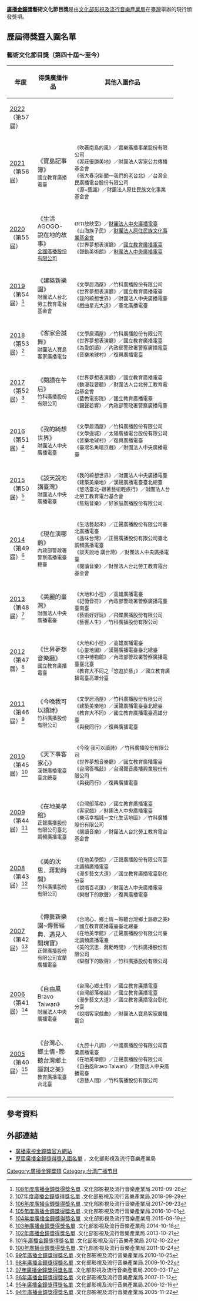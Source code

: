 {{Infobox award
| name           = 廣播金鐘獎藝術文化節目獎
| current_awards = 第57屆金鐘獎
| image          = 
| imagesize      = 
| caption        = 
| description = [[廣播|廣播]]（指[[電台廣播|無線電廣播]]）從業人員
| presenter   = [[行政院新聞局|行政院新聞局]]<br/>（第1屆——第46屆）<br/>[[文化部影視及流行音樂產業局|文化部影視及流行音樂產業局]]<br/>（第47屆——至今）
| date        = 每年9月或10月
| location    = {{TWN}}（詳見[[金鐘獎#歷屆金鐘獎主持概況|舉辦地點]]） 
| country     = {{ROC-TWN}}
| reward      = 金鐘獎獎座<br/>獎金
| year           = 2005年
| year2          = 2022年
| holder         = 
| website        = [http://gba.tavis.tw gba.tavis.tw]
| network     = 詳見[[金鐘獎#歷屆金鐘獎主持概況|轉播單位]]
}}
'''[[金鐘獎|廣播金鐘獎]]藝術文化節目獎'''是由[[文化部影視及流行音樂產業局|文化部影視及流行音樂產業局]]在[[臺灣|臺灣]]舉辦的現行頒發獎項。

== 歷屆得獎暨入圍名單 ==
===藝術文化節目獎（第四十屆～至今）===
{| class=prettytable cellpadding="5"
|- align=center bgcolor=lavender
!width=15%|年度
!width=20%|得獎廣播作品
!width=55%|其他入圍作品
|-
|[[第57屆金鐘獎|2022]]<br>（第57屆）
|<br/>
<small><br/>
|<small>
|-
|[[第56屆金鐘獎|2021]]<br>（第56屆）
|《寶島記事簿》<br/>
<small>國立教育廣播電臺<br/>
|<small>
《吹著南島的風》／嘉樂廣播事業股份有限公司<br/>
《客莊優勝美地》／財團法人客家公共傳播基金會<br/>
《張大春泡新聞—我們的老台北》／台灣全民廣播電台股份有限公司<br/>
《源~藝識》／財團法人原住民族文化事業基金會<br/>
|-
|[[第55屆金鐘獎|2020]]<br>（第55屆）
|《生活AGOGO-說在地的故事》<br/>
<small>[[全國廣播股份有限公司|全國廣播股份有限公司]]<br/>
|<small>
《RTI放映室》／[[財團法人中央廣播電臺|財團法人中央廣播電臺]]<br/>
《山海族子民》／[[財團法人原住民族文化事業基金會|財團法人原住民族文化事業基金會]]<br/>
《世界夢想表演廳》／[[國立教育廣播電臺|國立教育廣播電臺]]<br/>
《聲動美術館》／[[財團法人中央廣播電臺|財團法人中央廣播電臺]]
|-
|[[第54屆金鐘獎|2019]]<br>（第54屆）<ref>[https://www.bamid.gov.tw/information_143_104258.html 108年度廣播金鐘獎得獎名單] {{Wayback|url=https://www.bamid.gov.tw/information_143_104258.html |date=20190929204734 }}.文化部影視及流行音樂產業局.2019-09-28</ref>
|《建築新樂園》<br/>
<small>財團法人台北勞工教育電台基金會<br/>
|<small>
《文學居酒屋》／竹科廣播股份有限公司<br/>
《世界夢想表演廳》／國立教育廣播電臺<br/>
《我的綺想世界》／財團法人中央廣播電臺<br/>
《戲曲星光大道》／臺北廣播電臺
|-
|[[第53屆金鐘獎|2018]]<br>（第53屆）<ref>[https://www.bamid.gov.tw/information_164_89388.html 107年度廣播金鐘獎得獎名單] {{Wayback|url=https://www.bamid.gov.tw/information_164_89388.html |date=20200328000622 }}.文化部影視及流行音樂產業局.2018-09-29</ref>
|《客家金誠舞》<br/>
<small>財團法人寶島客家廣播電台<br/>
|<small>
《文學居酒屋》／竹科廣播股份有限公司<br/>
《世界夢想表演廳》／國立教育廣播電臺<br/>
《為愛朗讀》／內政部警政署警察廣播電臺<br/>
《音樂地球村》／復興廣播電臺
|-
|[[第52屆金鐘獎|2017]]<br>（第52屆）<ref>[https://www.bamid.gov.tw/information_164_70144.html 106年度廣播金鐘獎得獎名單] {{Wayback|url=https://www.bamid.gov.tw/information_164_70144.html |date=20200220050143 }}.文化部影視及流行音樂產業局.2017-09-23</ref>
|《閱讀在午后》<br/>
<small>竹科廣播股份有限公司<br/>
|<small>
《世界夢想表演廳》／國立教育廣播電臺<br/>
《動漫我要聽》／財團法人台北勞工教育電台基金會<br/>
《藍色電影院》／國立教育廣播電臺<br/>
《鑼聲若響》／內政部警政署警察廣播電臺 
|-
|[[第51屆金鐘獎|2016]]<br>（第51屆）<ref>[https://www.bamid.gov.tw/information_164_64027.html 105年度廣播金鐘獎得獎名單] {{Wayback|url=https://www.bamid.gov.tw/information_164_64027.html |date=20200328000635 }}.文化部影視及流行音樂產業局.2016-10-01</ref>
|《我的綺想世界》<br/>
<small>財團法人中央廣播電臺<br/>
|<small>
《文學居酒屋》／竹科廣播股份有限公司<br/>
《文學邊城》／太陽廣播電台股份有限公司<br/>
《音樂地球村》／復興廣播電臺<br/>
《臺灣名角唱京戲》／財團法人中央廣播電臺 
|-
|[[第50屆金鐘獎|2015]]<br>（第50屆）<ref>[https://www.bamid.gov.tw/information_164_64023.html 104年度廣播金鐘獎得獎名單] {{Wayback|url=https://www.bamid.gov.tw/information_164_64023.html |date=20190929125709 }}.文化部影視及流行音樂產業局.2015-09-19</ref>
|《談天說地講臺灣》<br/>
<small>財團法人中央廣播電臺<br/>
|<small>
《我的綺想世界》／財團法人中央廣播電臺<br/>
《建築美樂地》／漢聲廣播電臺臺北總臺<br/>
《悠活臺北–跟著藝術輕旅行》／財團法人台北勞工教育電台基金會<br/>
《焦點音樂》／好家庭廣播股份有限公司
|-
|[[第49屆金鐘獎|2014]]<br>（第49屆）<ref>[https://www.bamid.gov.tw/information_164_63934.html 103年廣播金鐘獎得獎名單] {{Wayback|url=https://www.bamid.gov.tw/information_164_63934.html |date=20190929064252 }}.文化部影視及流行音樂產業局.2014-10-18</ref>
|《現在演哪齣》<br/>
<small>內政部警政署警察廣播電臺總臺<br/>
|<small>
《生活藝起來》／正聲廣播股份有限公司臺北廣播電臺<br/>
《品味台灣》／正聲廣播股份有限公司臺北調頻廣播電臺<br/>
《談天說地 講台灣》／財團法人中央廣播電臺<br/>
《閱讀音樂》／財團法人台北勞工教育電台基金會
|-
|[[第48屆金鐘獎|2013]]<br>（第48屆）<ref>[https://www.bamid.gov.tw/information_164_63930.html 102年廣播金鐘獎得獎名單] {{Wayback|url=https://www.bamid.gov.tw/information_164_63930.html |date=20190929062955 }}.文化部影視及流行音樂產業局.2013-10-21</ref>
|《美麗的臺灣》<br/>
<small>財團法人中央廣播電臺<br/>
|<small>
《大地和小徑》／高雄廣播電臺<br/>
《記憶音符》／內政部警政署警察廣播電臺臺南臺<br/>
《藝術好好玩》／飛碟廣播股份有限公司<br/>
《藝饗人生》／竹科廣播股份有限公司
|-
|[[第47屆金鐘獎|2012]]<br>（第47屆）<ref>[https://www.bamid.gov.tw/information_164_63926.html 101年廣播金鐘獎得獎名單] {{Wayback|url=https://www.bamid.gov.tw/information_164_63926.html |date=20190929053709 }}.文化部影視及流行音樂產業局.2012-10-22</ref>
|《世界夢想音樂廳》<br/>
<small>國立教育廣播電臺<br/>
|<small>
《大地和小徑》／高雄廣播電臺<br/>
《心靈地圖》／漢聲廣播電臺臺北總臺<br/>
《空中博物館》／內政部警政署警察廣播電臺臺北臺<br/>
《教育大不同之「悠遊於藝」》／國立教育廣播電臺高雄分臺
|-
|[[第46屆金鐘獎|2011]]<br>（第46屆）<ref>[https://www.bamid.gov.tw/information_164_63922.html 100年廣播金鐘獎得獎名單] {{Wayback|url=https://www.bamid.gov.tw/information_164_63922.html |date=20190929051919 }}.文化部影視及流行音樂產業局.2011-10-24</ref>
|《今晚我可以讀詩》<br/>
<small>竹科廣播股份有限公司<br/>
|<small>
《文學居酒屋》／竹科廣播股份有限公司<br/>
《建築美樂地》／漢聲廣播電臺臺北總臺<br/>
《教育大不同》／國立教育廣播電臺高雄分臺<br/>
《與我同行》／復興廣播電臺
|-
|[[第45屆金鐘獎|2010]]<br>（第45屆）<ref>[https://www.bamid.gov.tw/information_164_63919.html 99年廣播金鐘獎得獎名單] {{Wayback|url=https://www.bamid.gov.tw/information_164_63919.html |date=20190929051026 }}.文化部影視及流行音樂產業局.2010-10-25</ref>
|《天下事客家心》<br/>
<small>漢聲廣播電臺臺北總臺<br/>
|<small>
《今晚 我可以讀詩》／竹科廣播股份有限公司<br/>
《世界夢想音樂廳》／國立教育廣播電臺<br/>
《台灣答嘴鼓》／台灣聲音廣播興業股份有限公司<br/>
《與我同行》／復興廣播電臺
|-
|[[第44屆金鐘獎|2009]]<br>（第44屆）<ref>[https://www.bamid.gov.tw/information_164_63914.html 98年廣播金鐘獎得獎名單] {{Wayback|url=https://www.bamid.gov.tw/information_164_63914.html |date=20190929050200 }}.文化部影視及流行音樂產業局.2009-10-22</ref>
|《在地美學館》<br/>
<small>正聲廣播股份有限公司臺北調頻廣播電臺<br/>
|<small>
《台灣部落格》／國立教育廣播電臺<br/>
《客家戲》／財團法人中央廣播電臺<br/>
《樂活幸福城－文化生活地圖》／竹科廣播股份有限公司<br/>
《閱讀音樂》／財團法人台北勞工教育電台基金會
|-
|[[第43屆金鐘獎|2008]]<br>（第43屆）<ref>[https://www.bamid.gov.tw/information_164_63910.html 97年廣播金鐘獎得獎名單] {{Wayback|url=https://www.bamid.gov.tw/information_164_63910.html |date=20190929045503 }}.文化部影視及流行音樂產業局.2009-03-17</ref>
|《美的沈思．蔣勳時間》<br/>
<small>竹科廣播股份有限公司<br/>
|<small>
《在地美學館》／正聲廣播股份有限公司臺北調頻廣播電臺<br/>
《漫步藝文大道》／國立教育廣播電臺彰化分臺<br/>
《說唱百老匯》／財團法人中央廣播電臺<br/>
《欒樹下的歌聲》／復興廣播電臺
|-
|[[第42屆金鐘獎|2007]]<br>（第42屆）<ref>[https://www.bamid.gov.tw/information_164_63906.html 96年廣播金鐘獎得獎名單] {{Wayback|url=https://www.bamid.gov.tw/information_164_63906.html |date=20190929044647 }}.文化部影視及流行音樂產業局.2007-11-12</ref>
|《傳藝新樂園~傳藝經典．遇見人間瑰寶》<br/>
<small>正聲廣播股份有限公司宜蘭廣播電臺<br/>
|<small>
《台灣心、鄉土情－聆聽台灣鄉土謳歌之美》／國立教育廣播電臺臺北總臺<br/>
《在地美學館》／正聲廣播股份有限公司臺北調頻廣播電臺<br/>
《美的沉思．蔣勳時間》／竹科廣播股份有限公司<br/>
《欒樹下的歌聲》／竹科廣播股份有限公司
|-
|[[第41屆金鐘獎|2006]]<br>（第41屆）<ref>[https://www.bamid.gov.tw/information_164_63902.html 95年廣播金鐘獎得獎名單] {{Wayback|url=https://www.bamid.gov.tw/information_164_63902.html |date=20190929043230 }}.文化部影視及流行音樂產業局.2006-12-16</ref>
|《自由風Bravo Taiwan》<br/>
<small>財團法人中央廣播電臺<br/>
|<small>
《台灣心鄉土情》／國立教育廣播電臺<br/>
《台灣部落格喆》／國立教育廣播電臺<br/>
《漫步藝文大道》／國立教育廣播電台彰化分臺<br/>
《說唱客家戲曲》／財團法人寶島客家廣播電台
|-
|[[第40屆金鐘獎|2005]]<br>（第40屆）<ref>[https://www.bamid.gov.tw/information_164_63899.html 94年廣播金鐘獎得獎名單] {{Wayback|url=https://www.bamid.gov.tw/information_164_63899.html |date=20190929042208 }}.文化部影視及流行音樂產業局.2005-11-22</ref>
|《台灣心、鄉土情-聆聽台灣鄉土謳割之美》<br/>
<small>教育廣播電臺台北臺<br/>
|<small>
《九腔十八調》／中國廣播股份有限公司苗栗廣播電臺<br/>
《在地美學館》／正聲廣播股份有限公司<br/>
《自由風Bravo Taiwan》／財團法人中央廣播電臺<br/>
《游藝人間》／竹科廣播股份有限公司
|-
|}

==參考資料==
{{reflist}}

==外部連結==
* [http://gba.tavis.tw 廣播電視金鐘獎官方網站] {{Wayback|url=http://gba.tavis.tw/ |date=20200822041257 }}
* [https://www.bamid.gov.tw/informationlist_164.html 歷屆廣播金鐘獎得獎入圍名單] {{Wayback|url=https://www.bamid.gov.tw/informationlist_164.html |date=20180904121155 }}，文化部影視及流行音樂產業局

{{廣播金鐘獎}}
[[Category:廣播金鐘獎類|Category:廣播金鐘獎類]]
[[Category:台湾广播节目|Category:台湾广播节目]]